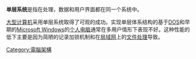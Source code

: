 {{multiple issues|
{{expand|time=2013-12-02T04:00:58+00:00}}
{{expert|time=2013-12-02T04:00:58+00:00}}
{{unreferenced|time=2013-12-02T04:00:58+00:00}}
}}
'''单层系统'''是指在处理，数据和用户界面都在同一个系统中。

[[大型计算机|大型计算机]]采用单层系统取得了可观的成功。实现单层体系结构的基于[[DOS|DOS]]和早期的[[Microsoft_Windows|Microsoft Windows]]的[[个人电脑|个人电脑]]通常在多用户情形下表现不好。这种性能的低下主要是因为简陋的记录加锁机制和在[[局域网|局域网]]上的[[文件处理|文件处理]]导致。

{{compu-stub}}

[[Category:電腦架構|Category:電腦架構]]